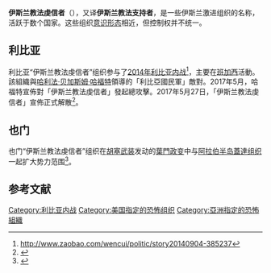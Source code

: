 '''伊斯兰教法虔信者'''（{{lang-ar|جماعة أنصار الشريعة|Ansar al-Sharia}}），又译'''伊斯兰教法支持者'''，是一些伊斯兰激进组织的名称，活跃于数个国家。这些组织[[意识形态|意识形态]]相近，但控制权并不统一。

==利比亚==
利比亚“伊斯兰教法虔信者”组织参与了[[2014年利比亚内战|2014年利比亚内战]]<ref>http://www.zaobao.com/wencui/politic/story20140904-385237</ref>，主要在[[班加西|班加西]]活動。該組織與[[哈利法·贝加斯姆·哈福特|哈利法·贝加斯姆·哈福特]]領導的「利比亞國民軍」敵對。2017年5月，哈福特宣佈對「伊斯兰教法虔信者」發起總攻擊。2017年5月27日，「伊斯兰教法虔信者」宣佈正式解散<ref>{{Cite news |url=http://www.chinanews.com/gj/2017/05-29/8237154.shtml |title=实力削弱 利比亚一恐怖组织宣布正式“散伙” |publisher=中新網 |date=2017-05-29 |accessdate=2017-05-30 |archive-date=2020-12-16 |archive-url=https://web.archive.org/web/20201216043343/http://www.chinanews.com/gj/2017/05-29/8237154.shtml |dead-url=no }}</ref>。

==也门==
也门“伊斯兰教法虔信者”组织在[[胡塞武装|胡塞武装]]发动的[[2014-15年也门政变|葉門政变]]中与[[阿拉伯半岛基地组织|阿拉伯半岛蓋達组织]]一起扩大势力范围<ref>{{cite web |url=http://world.huanqiu.com/exclusive/2014-09/5153404.html |title=存档副本 |accessdate=2015-03-18 |deadurl=yes |archiveurl=https://web.archive.org/web/20150402130144/http://world.huanqiu.com/exclusive/2014-09/5153404.html |archivedate=2015-04-02 }}</ref>。

==参考文献==
{{Reflist}}

[[Category:利比亚内战|Category:利比亚内战]]
[[Category:美国指定的恐怖组织|Category:美国指定的恐怖组织]]
[[Category:亞洲指定的恐怖組織|Category:亞洲指定的恐怖組織]]